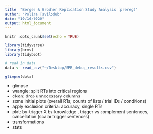 ```yaml
---
title: "Bergen & Grodner Replication Study Analysis (prereg)"
author: "Polina Tsvilodub"
date: "10/16/2020"
output: html_document
---
```


```r
knitr::opts_chunk$set(echo = TRUE)
```

```r
library(tidyverse)
library(brms)
library(tidyboot)
```

```r
# read in data
data <- read_csv("~/Desktop/SPR_debug_results.csv")

glimpse(data)
```

- glimpse
- wrangle: split RTs into critical regions
- clean: drop unnecessary columns
- some initial plots (overall RTs; counts of lists / trial IDs / conditions)
- apply exclusion criteria: accuracy, single RTs 
- plot: by-trigger X by-knowledge , trigger vs complement sentences, cancellation (scalar trigger sentences) 
- transformations
- stats
